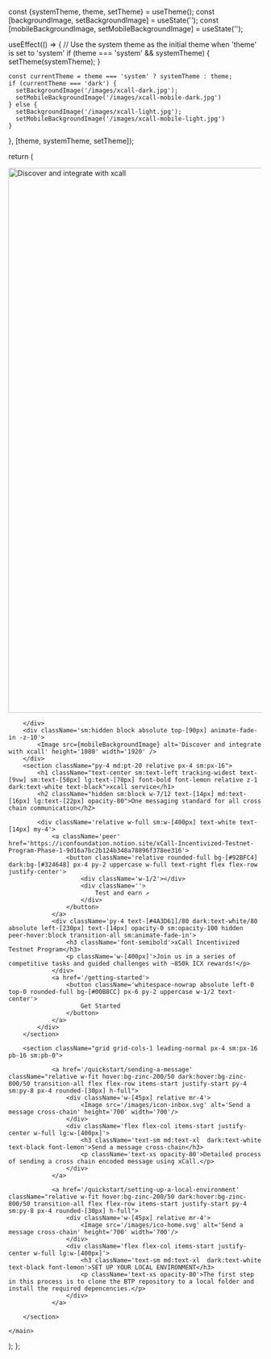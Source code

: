 
  const {systemTheme, theme, setTheme} = useTheme();
  const [backgroundImage, setBackgroundImage] = useState('');
  const [mobileBackgroundImage, setMobileBackgroundImage] = useState('');

  useEffect(() => {
    // Use the system theme as the initial theme when 'theme' is set to 'system'
    if (theme === 'system' && systemTheme) {
      setTheme(systemTheme);
    }

    const currentTheme = theme === 'system' ? systemTheme : theme;
    if (currentTheme === 'dark') {
      setBackgroundImage('/images/xcall-dark.jpg');
      setMobileBackgroundImage('/images/xcall-mobile-dark.jpg')
    } else {
      setBackgroundImage('/images/xcall-light.jpg');
      setMobileBackgroundImage('/images/xcall-mobile-light.jpg')
    }

  }, [theme, systemTheme, setTheme]);
  
  return (
    <main className="font-montserrat max-w-7xl min-h-none sm:min-h-screen mx-auto space-y-0 mt-20 sm:mt-0 sm:space-y-20 dark:text-zinc-300 text-zinc-700 border dark:border-black/0 border-white/0 ">
        <div className='hidden sm:block absolute top-[90px] animate-fade-in -z-10'>
             <Image src={backgroundImage} alt='Discover and integrate with xcall' height='1080' width='1920' />
        </div>
        <div className='sm:hidden block h-[220px]'>
            
        </div>
        <div className='sm:hidden block absolute top-[90px] animate-fade-in -z-10'>
            <Image src={mobileBackgroundImage} alt='Discover and integrate with xcall' height='1080' width='1920' />
        </div>
        <section className="py-4 md:pt-20 relative px-4 sm:px-16">
            <h1 className="text-center sm:text-left tracking-widest text-[9vw] sm:text-[50px] lg:text-[70px] font-bold font-lemon relative z-1 dark:text-white text-black">xcall service</h1>
            <h2 className="hidden sm:block w-7/12 text-[14px] md:text-[16px] lg:text-[22px] opacity-80">One messaging standard for all cross chain communication</h2>

            <div className='relative w-full sm:w-[400px] text-white text-[14px] my-4'>    
                <a className='peer' href='https://iconfoundation.notion.site/xCall-Incentivized-Testnet-Program-Phase-1-9d16a7bc2b124b348a78896f378ee316'>
                    <button className='relative rounded-full bg-[#92BFC4] dark:bg-[#324648] px-4 py-2 uppercase w-full text-right flex flex-row justify-center'>
                        <div className='w-1/2'></div>
                        <div className=''>
                            Test and earn ↗
                        </div>
                    </button>
                </a>
                <div className='py-4 text-[#4A3D61]/80 dark:text-white/80 absolute left-[230px] text-[14px] opacity-0 sm:opacity-100 hidden peer-hover:block transition-all sm:animate-fade-in'>
                    <h3 className='font-semibold'>xCall Incentivized Testnet Program</h3>
                    <p className='w-[400px]'>Join us in a series of competitive tasks and guided challenges with ~850k ICX rewards!</p>
                </div>
                <a href='/getting-started'>
                    <button className='whitespace-nowrap absolute left-0 top-0 rounded-full bg-[#00B8CC] px-6 py-2 uppercase w-1/2 text-center'>
                        Get Started
                    </button>
                </a>
            </div>                      
        </section>
        
        <section className="grid grid-cols-1 leading-normal px-4 sm:px-16  pb-16 sm:pb-0">
           
                <a href='/quickstart/sending-a-message' className="relative w-fit hover:bg-zinc-200/50 dark:hover:bg-zinc-800/50 transition-all flex flex-row items-start justify-start py-4 sm:py-8 px-4 rounded-[30px] h-full">
                    <div className='w-[45px] relative mr-4'>
                        <Image src='/images/icon-inbox.svg' alt='Send a message cross-chain' height='700' width='700'/>
                    </div>
                    <div className='flex flex-col items-start justify-center w-full lg:w-[400px]'>
                        <h3 className='text-sm md:text-xl  dark:text-white text-black font-lemon'>Send a message cross-chain</h3>
                        <p className='text-xs opacity-80'>Detailed process of sending a cross chain encoded message using xCall.</p>
                    </div>            
                </a>

                <a href='/quickstart/setting-up-a-local-environment' className="relative w-fit hover:bg-zinc-200/50 dark:hover:bg-zinc-800/50 transition-all flex flex-row items-start justify-start py-4 sm:py-8 px-4 rounded-[30px] h-full">
                    <div className='w-[45px] relative mr-4'>
                        <Image src='/images/ico-home.svg' alt='Send a message cross-chain' height='700' width='700'/>
                    </div>
                    <div className='flex flex-col items-start justify-center w-full lg:w-[400px]'>
                        <h3 className='text-sm md:text-xl  dark:text-white text-black font-lemon'>SET UP YOUR LOCAL ENVIRONMENT</h3>
                        <p className='text-xs opacity-80'>The first step in this process is to clone the BTP repository to a local folder and install the required depencencies.</p>
                    </div>            
                </a>

        </section>

    </main>
  );
};
